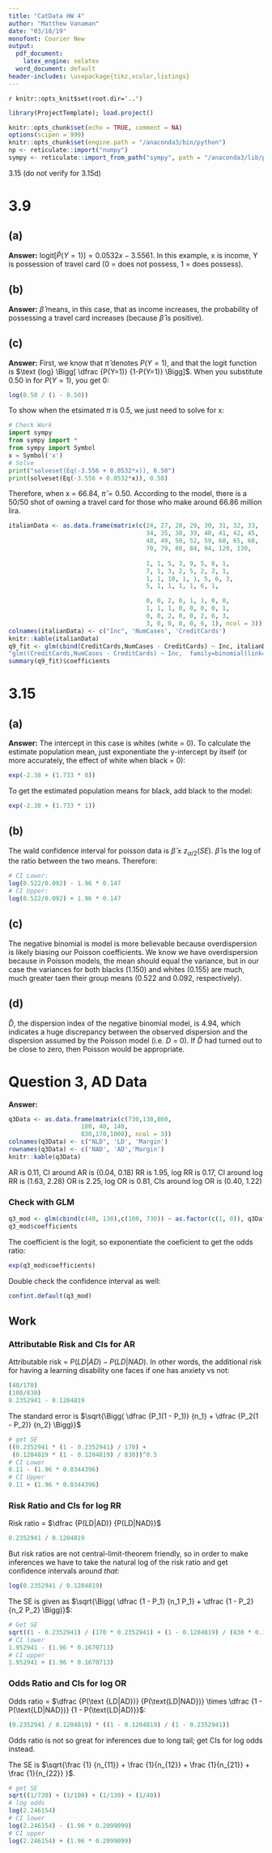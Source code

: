 ```yaml
---
title: "CatData HW 4"
author: "Matthew Vanaman"
date: "03/18/19"
monofont: Courier New
output:
  pdf_document: 
    latex_engine: xelatex
  word_document: default
header-includes: \usepackage{tikz,xcolor,listings}
---
```

`r knitr::opts_knit$set(root.dir='..')`

```r
library(ProjectTemplate); load.project()
```

```r
knitr::opts_chunk$set(echo = TRUE, comment = NA)
options(scipen = 999)
knitr::opts_chunk$set(engine.path = "/anaconda3/bin/python")
np <- reticulate::import("numpy")
sympy <- reticulate::import_from_path("sympy", path = "/anaconda3/lib/python3.7/site-packages")
```


3.15 (do not verify for 3.15d)

# 3.9
## (a)
**Answer:** $\text{logit} [\hat P(Y = 1)]= 0.0532x -3.5561$. In this example, x is income, Y is possession of travel card  (0 = does not possess, 1 = does possess).

## (b)
**Answer:** $\hat \beta$ means, in this case, that as income increases, the probability of possessing a travel card increases (because $\hat \beta$ is positive).

## (c)
**Answer:** First, we know that $\hat \pi$ denotes $P(Y=1)$, and that the logit function is $\text {log} \Bigg[ \dfrac {P(Y=1)} {1-P(Y=1)} \Bigg]$. When you substitute 0.50 in for $P(Y=1)$, you get 0:
```r
log(0.50 / (1 - 0.50))
```

To show when the etsimated $\pi$ is 0.5, we just need to solve for x:
```python
# Check Work
import sympy
from sympy import *
from sympy import Symbol
x = Symbol('x')
# Solve
print("solveset(Eq(-3.556 + 0.0532*x)), 0.50")
print(solveset(Eq(-3.556 + 0.0532*x)), 0.50)
```
Therefore, when x = 66.84, $\hat \pi = 0.50$. According to the model, there is a 50/50 shot of owning a travel card for those who make around 66.86 million lira.

```r
italianData <- as.data.frame(matrix(c(24, 27, 28, 29, 30, 31, 32, 33,
                                      34, 35, 38, 39, 40, 41, 42, 45,
                                      48, 49, 50, 52, 59, 60, 65, 68,
                                      70, 79, 80, 84, 94, 120, 130,
                                      
                                      1, 1, 5, 3, 9, 5, 8, 1,
                                      7, 1, 3, 2, 5, 2, 2, 1,
                                      1, 1, 10, 1, 1, 5, 6, 3,
                                      5, 1, 1, 1, 1, 6, 1,

                                      0, 0, 2, 0, 1, 1, 0, 0,
                                      1, 1, 1, 0, 0, 0, 0, 1,
                                      0, 0, 2, 0, 0, 2, 6, 3,
                                      3, 0, 0, 0, 0, 6, 1), ncol = 3))
colnames(italianData) <- c("Inc", 'NumCases', 'CreditCards')
knitr::kable(italianData)
q9_fit <- glm(cbind(CreditCards,NumCases - CreditCards) ~ Inc, italianData, family=binomial(link="logit"))
"glm((CreditCards,NumCases - CreditCards) ~ Inc,  family=binomial(link='logit'))"
summary(q9_fit)$coefficients
```


# 3.15
## (a)
**Answer:** The intercept in this case is whites (white = 0). To calculate the estimate population mean, just exponentiate the y-intercept by itself (or more accurately, the effect of white when black = 0):
```r
exp(-2.38 + (1.733 * 0))
```
To get the estimated population means for black, add black to the model:
```r
exp(-2.38 + (1.733 * 1))
```

## (b)
The wald confidence interval for poisson data is $\hat \beta \pm z_{\alpha/2} (SE)$. $\hat \beta$ is the log of the ratio between the two means. Therefore:
```r
# CI Lower:
log(0.522/0.092) - 1.96 * 0.147
# CI Upper:
log(0.522/0.092) + 1.96 * 0.147
```
## (c)
The negative binomial is model is more believable because overdispersion is likely biasing our Poisson coefficients. We know we have overdispersion because in Poisson models, the mean should equal the variance, but in our case the variances for both blacks (1.150) and whites (0.155) are much, much greater taen their group means (0.522 and 0.092, respectively). 

## (d)
$\hat D$, the dispersion index of the negative binomial model, is 4.94, which indicates a huge discrepancy between the observed dispersion and the dispersion assumed by the Poisson model (i.e. $D$ = 0). If $\hat D$ had turned out to be close to zero, then Poisson would be appropriate.

# Question 3, AD Data

**Answer:** \newline
```r
q3Data <- as.data.frame(matrix(c(730,130,860,
                    100, 40, 140,
                    830,170,1000), ncol = 3))
colnames(q3Data) <- c("NLD", 'LD', 'Margin')
rownames(q3Data) <- c('NAD', 'AD','Margin')
knitr::kable(q3Data)
```

AR is 0.11, CI around AR is (0.04, 0.18)\newline
RR is 1.95, log RR is 0.17, CI around log RR is (1.63, 2.28)\newline
OR is 2.25, log OR is 0.81, CIs around log OR is (0.40, 1.22)\newline

### Check with GLM
```r
q3_mod <- glm(cbind(c(40, 130),c(100, 730)) ~ as.factor(c(1, 0)), q3Data, family = binomial())
q3_mod$coefficients
```
The coefficient is the logit, so exponentiate the coeficient to get the odds ratio:
```r
exp(q3_mod$coefficients)
```
Double check the confidence interval as well:
```r
confint.default(q3_mod)
```


## Work 

### Attributable Risk and CIs for AR 
Attributable risk = $P(LD|AD) - P(LD|NAD)$. In other words, the additional risk for having a learning disability one faces if one has anxiety vs not:
```r
(40/170)
(100/830) 
0.2352941 - 0.1204819
```

The standard error is $\sqrt{\Bigg( \dfrac {P_1(1 - P_1)} {n_1} + \dfrac {P_2(1 - P_2)} {n_2} \Bigg)}$
```r
# get SE
((0.2352941 * (1 - 0.2352941) / 170) + 
 (0.1204819 * (1 - 0.1204819) / 830))^0.5
# CI Lower
0.11 - (1.96 * 0.0344396)
# CI Upper
0.11 + (1.96 * 0.0344396)
```

### Risk Ratio and CIs for log RR

Risk ratio = $\dfrac {P(LD|AD)} {P(LD|NAD)}$
```r
0.2352941 / 0.1204819
```
But risk ratios are not central-limit-theorem friendly, so in order to make inferences we have to take the natural log of the risk ratio and get confidence intervals around *that*:
```r
log(0.2352941 / 0.1204819)
```
The SE is given as $\sqrt{\Bigg( \dfrac {1 - P_1} {n_1 P_1} + \dfrac {1 - P_2} {n_2 P_2} \Bigg)}$:
```r
# Get SE
sqrt((1 - 0.2352941) / (170 * 0.2352941) + (1 - 0.1204819) / (830 * 0.1204819))
# CI lower
1.952941 - (1.96 * 0.1670713)
# CI upper
1.952941 + (1.96 * 0.1670713)
```

### Odds Ratio and CIs for log OR
Odds ratio = $\dfrac {P(\text {LD|AD})} {P(\text{LD|NAD})} \times \dfrac {1 - P(\text{LD|NAD})} {1 - P(\text{LD|AD)}}$:
```r
(0.2352941 / 0.1204819) * ((1 - 0.1204819) / (1 - 0.2352941))
```
Odds ratio is not so great for inferences due to long tail; get CIs for log odds instead.

The SE is $\sqrt{\frac {1} {n_{11}} + \frac {1}{n_{12}} + \frac {1}{n_{21}} + \frac {1}{n_{22}} }$.
```r
# get SE
sqrt((1/730) + (1/100) + (1/130) + (1/40))
# log odds
log(2.246154)
# CI lower
log(2.246154) - (1.96 * 0.2099099)
# CI upper
log(2.246154) + (1.96 * 0.2099099)
```



